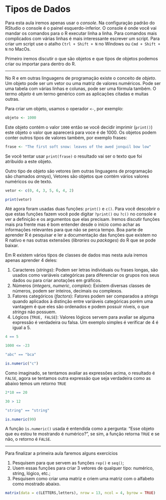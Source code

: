 # Tipos de Dados

Para esta aula iremos apenas usar o *console*.
Na configuração padrão do RStudio o console é o painel esquerdo-inferior.
O console é onde você vai mandar os comandos para o R executar linha a linha.
Para comandos mais complicados com várias linhas é mais interessante escrever um script.
Para criar um script use o atalho `Ctrl + Shift + N` no Windows ou `Cmd + Shift + N` no MacOs.

Primeiro iremos discutir o que são objetos e que tipos de objetos podemos criar ou importar para dentro do R.

---

No R e em outras linguagens de programação existe o conceito de *objeto*.
Um objeto pode ser um vetor ou uma matriz de valores numéricos.
Pode ser uma tabela com várias linhas e colunas, pode ser uma fórmula também.
O termo *objeto* é um termo genérico com as aplicações citadas e muitas outras.

Para criar um objeto, usamos o operador `<-`, por exemplo:

```r
objeto <- 1000
```

Este objeto contém o valor `1000` então se você decidir imprimir (`print()`) este objeto o valor que aparecerá para voce é de 1000.
Os objetos podem conter outros tipos de valores também, por exemplo frases:

```r
frase <- "The first soft snow: leaves of the awed jonquil bow low"
```

Se você tentar usar `print(frase)` o resultado vai ser o texto que foi atribuído a este objeto.

Outro tipo de objeto são vetores (em outras linguagens de programação são chamados *arrays*),
Vetores são objetos que contém vários valores numéricos ou de texto.

```r

vetor <- c(0, 4, 3, 5, 6, 4, 2)

print(vetor)

```

Até agora foram usadas duas funções: `print()` e `c()`. 
Para você descobrir o que estas funções fazem você pode digitar `?print()` ou `?c()` no console e ver a definição e os argumentos que elas precisam.
Iremos discutir funções mais pra frente mas é bom entender desde o início como achar as informações relevantes para que não se perca tempo.
Boa parte de aprender R é pesquisar e ler a documentação das funções que existem no R nativo e nas outras extensões (*libraries* ou *packages*) do R que se pode baixar.

Em R existem vários tipos de classes de dados mas nesta aula iremos apenas aprender 4 deles:
  
  1. Caracteres (*strings*): Podem ser letras individuais ou frases longas, são usados como variáveis categóricas para diferenciar os grupos nos seus dados ou para criar anotações em gráficos.
  2. Números (*integers*, *numeric*, *complex*): Existem diversas classes de números, podem ser inteiros, decimais ou complexos.
  3. Fatores categóricos (*factors*): Fatores podem ser comparados a *strings* quando aplicados à distinção entre variáveis categóricas porém uma vantagem é que eles são ordenados e podem possuir níveis, o que *strings* não possuem.
  4. Lógicos (`TRUE, FALSE`): Valores lógicos servem para avaliar se alguma expressão é verdadeira ou falsa. Um exemplo simples é verificar de 4 é igual a 5.
  
```r
4 == 5

1000 <= -23

"abc" == "bca"

is.numeric("c")
```

Como imaginado, se tentamos avaliar as expressões acima, o resultado é `FALSE`, agora se tentamos outra expressão que seja verdadeira como as abaixo temos um retorno `TRUE`

```r
2*10 == 20

30 > 12

"string" == "string"

is.numeric(99)
```

A função `ìs.numeric()` usada é entendida como a pergunta: "Esse objeto que eu estou te mostrando é numérico?", se sim, a função retorna `TRUE` e se não, o retorno é `FALSE`.

---

Para finalizar a primeira aula faremos alguns exercícios

1. Pesquisem para que servem as funções `rep()` e `seq()`;
2. Usem essas funções para criar 3 vetores de qualquer tipo: numérico, string, lógico, etc.;
3. Pesquisem como criar uma matriz e criem uma matriz com o alfabeto como mostrado abaixo.
	
```r
matrix(data = c(LETTERS,letters), nrow = 13, ncol = 4, byrow = TRUE)
```

